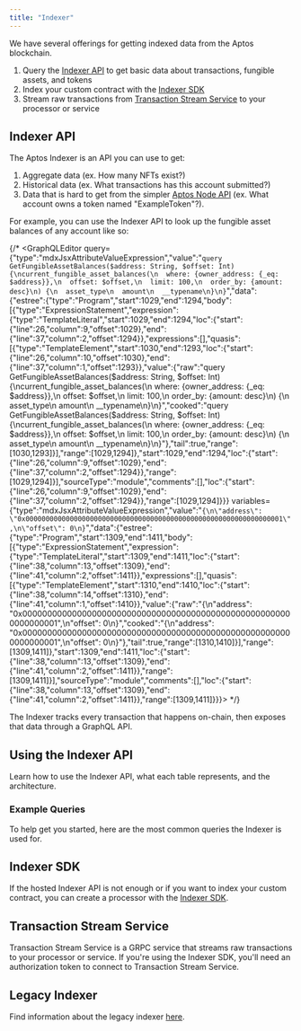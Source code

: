 ```yaml
---
title: "Indexer"
---
```


We have several offerings for getting indexed data from the Aptos blockchain.

1. Query the [Indexer API](/build/indexer/indexer-api) to get basic data about transactions, fungible assets, and tokens
2. Index your custom contract with the [Indexer SDK](/build/indexer/indexer-sdk)
3. Stream raw transactions from [Transaction Stream Service](/build/indexer/txn-stream) to your processor or service

## Indexer API






The Aptos Indexer is an API you can use to get:

1. Aggregate data (ex. How many NFTs exist?)
2. Historical data (ex. What transactions has this account submitted?)
3. Data that is hard to get from the simpler [Aptos Node API](/build/apis/fullnode-rest-api) (ex. What account owns a token named &quot;ExampleToken&quot;?).

For example, you can use the Indexer API to look up the fungible asset balances of any account like so:

{/* <GraphQLEditor query={"type":"mdxJsxAttributeValueExpression","value":"`query GetFungibleAssetBalances($address: String, $offset: Int) {\ncurrent_fungible_asset_balances(\n  where: {owner_address: {_eq: $address}},\n  offset: $offset,\n  limit: 100,\n  order_by: {amount: desc}\n) {\n  asset_type\n  amount\n  __typename\n}\n}`","data":{"estree":{"type":"Program","start":1029,"end":1294,"body":[{"type":"ExpressionStatement","expression":{"type":"TemplateLiteral","start":1029,"end":1294,"loc":{"start":{"line":26,"column":9,"offset":1029},"end":{"line":37,"column":2,"offset":1294}},"expressions":[],"quasis":[{"type":"TemplateElement","start":1030,"end":1293,"loc":{"start":{"line":26,"column":10,"offset":1030},"end":{"line":37,"column":1,"offset":1293}},"value":{"raw":"query GetFungibleAssetBalances($address: String, $offset: Int) {\ncurrent_fungible_asset_balances(\n  where: {owner_address: {_eq: $address}},\n  offset: $offset,\n  limit: 100,\n  order_by: {amount: desc}\n) {\n  asset_type\n  amount\n  __typename\n}\n}","cooked":"query GetFungibleAssetBalances($address: String, $offset: Int) {\ncurrent_fungible_asset_balances(\n  where: {owner_address: {_eq: $address}},\n  offset: $offset,\n  limit: 100,\n  order_by: {amount: desc}\n) {\n  asset_type\n  amount\n  __typename\n}\n}"},"tail":true,"range":[1030,1293]}],"range":[1029,1294]},"start":1029,"end":1294,"loc":{"start":{"line":26,"column":9,"offset":1029},"end":{"line":37,"column":2,"offset":1294}},"range":[1029,1294]}],"sourceType":"module","comments":[],"loc":{"start":{"line":26,"column":9,"offset":1029},"end":{"line":37,"column":2,"offset":1294}},"range":[1029,1294]}}} variables={"type":"mdxJsxAttributeValueExpression","value":"`{\n\"address\": \"0x0000000000000000000000000000000000000000000000000000000000000001\",\n\"offset\": 0\n}`","data":{"estree":{"type":"Program","start":1309,"end":1411,"body":[{"type":"ExpressionStatement","expression":{"type":"TemplateLiteral","start":1309,"end":1411,"loc":{"start":{"line":38,"column":13,"offset":1309},"end":{"line":41,"column":2,"offset":1411}},"expressions":[],"quasis":[{"type":"TemplateElement","start":1310,"end":1410,"loc":{"start":{"line":38,"column":14,"offset":1310},"end":{"line":41,"column":1,"offset":1410}},"value":{"raw":"{\n\"address\": \"0x0000000000000000000000000000000000000000000000000000000000000001\",\n\"offset\": 0\n}","cooked":"{\n\"address\": \"0x0000000000000000000000000000000000000000000000000000000000000001\",\n\"offset\": 0\n}"},"tail":true,"range":[1310,1410]}],"range":[1309,1411]},"start":1309,"end":1411,"loc":{"start":{"line":38,"column":13,"offset":1309},"end":{"line":41,"column":2,"offset":1411}},"range":[1309,1411]}],"sourceType":"module","comments":[],"loc":{"start":{"line":38,"column":13,"offset":1309},"end":{"line":41,"column":2,"offset":1411}},"range":[1309,1411]}}}></GraphQLEditor> */}

<Aside type="note">
  The Indexer tracks every transaction that happens on-chain, then exposes that data through a GraphQL API.
</Aside>

## Using the Indexer API

Learn how to use the Indexer API, what each table represents, and the architecture.



<CardGrid>
  <LinkCard href="/build/indexer/indexer-api" title="Accessing the API" description="Learn how to query the Indexer API." />

  <LinkCard href="/build/indexer/indexer-api/indexer-reference" title="Indexer Table Reference" description="Detailed reference for Indexer tables and their schemas." />

  <LinkCard href="/build/indexer/indexer-api/architecture" title="Architecture" description="Detailed layout of the Indexer's architecture." />

  <LinkCard href="/build/indexer/indexer-api/self-hosted" title="Self-hosted Indexer API" description="Host your own Indexer API" />
</CardGrid>



### Example Queries

To help get you started, here are the most common queries the Indexer is used for.



<CardGrid>
  <LinkCard href="/build/indexer/indexer-api/fungible-asset-balances" title="Get Fungible Asset Balances" description="Get all fungible assets an account currently owns." />

  <LinkCard href="/build/indexer/indexer-api/account-transactions" title="Get Account Transactions" description="Get all transactions impacting an account." />

  <LinkCard href="/build/indexer/indexer-api/ans-lookup" title="Get Aptos Name" description="Retrieve the Aptos name associated with an account (via the ANS)." />

  <LinkCard href="/build/indexer/indexer-api/fungible-asset-info" title="Get Fungible Asset Info" description="Get detailed information about a specific fungible asset." />

  <LinkCard href="/build/indexer/indexer-api/get-nft-collections" title="Get NFT Collections" description="Retrieve NFT collections owned by a specific account." />

  <LinkCard href="/build/indexer/indexer-api/get-nfts" title="Get NFTs" description="Retrieve individual NFTs owned by a specific account." />

  <LinkCard href="/build/indexer/indexer-api/token-metadata" title="Get Token Metadata" description="Get metadata information for a specific token." />

  <LinkCard href="/build/indexer/indexer-api/get-delegators" title="Count Delegators in Staking Pool" description="Retrieve the number of active delegators in a staking pool." />
</CardGrid>



## Indexer SDK

If the hosted Indexer API is not enough or if you want to index your custom contract, you can create a processor with the [Indexer SDK](/build/indexer/indexer-sdk).



<CardGrid>
  <LinkCard href="/build/indexer/indexer-sdk/quickstart" title="Quickstart Guide" description="Get started with the Indexer SDK" />

  <LinkCard href="/build/indexer/indexer-sdk/documentation" title="Documentation" description="Read documentation about the Indexer SDK" />
</CardGrid>



## Transaction Stream Service

Transaction Stream Service is a GRPC service that streams raw transactions to your processor or service.
If you&apos;re using the Indexer SDK, you&apos;ll need an authorization token to connect to Transaction Stream Service.



<CardGrid>
  <LinkCard href="/build/indexer/txn-stream/aptos-hosted-txn-stream" title="Aptos-Hosted Transaction Stream Service" description="Get access to the Aptos-hosted Transaction Stream Service" />
</CardGrid>



## Legacy Indexer

Find information about the legacy indexer [here](/build/indexer/legacy).
